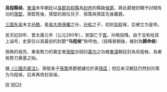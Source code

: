 '''烏程縣侯'''，[[東漢|東漢]]末年朝廷以[[吳郡|吳郡]][[烏程縣|烏程縣]]為[[封邑|封邑]]的縣級[[侯爵|侯爵]]，將此爵號封賜予討賊有功的[[孫堅|孫堅]]，孫堅死後，孫堅的兩位兒子．孫策與孫匡先後襲爵。

[[三国|三国]][[孫吳|东吴]]末主[[孙皓|孙皓]]，是[[孫權|吳大帝孫權]]之孙，[[孙和|孙和]]之子，初封[[吳興|烏程]]侯，后被立为皇帝。

吴天纪四年、晋太康元年（公元280年），吴国亡于[[晋|晋]]，孙皓投降。由于没有给其上谥号，史家仅以其最初的封爵'''“乌程侯”'''称呼他。（投降晉朝後，被封為'''歸命侯'''）

孫皓的祖先、東吳勢力的奠定者[[孫堅|孫堅]]亦因討[[黃巾|黃巾]]之功被[[東漢|東漢]]朝廷封為烏程候，為東吳勢力奠基之始。

據[[三國志注|《三國志裴注》]]，孫堅長子[[孫策|孫策]]將爵號讓位於弟[[孫匡|孫匡]]；但后来汉朝廷仍然封孙策为乌程侯，后来再改封吴侯。

[[Category:三国政治人物|W]]
[[Category:中國特殊官爵|WCH]]
